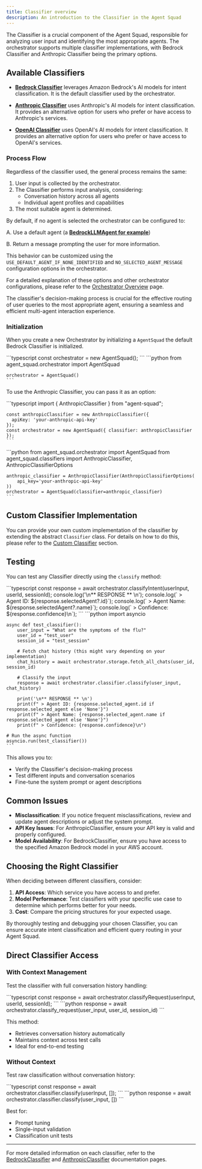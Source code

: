 ```yaml
---
title: Classifier overview
description: An introduction to the Classifier in the Agent Squad
---
```


The Classifier is a crucial component of the Agent Squad, responsible for analyzing user input and identifying the most appropriate agents. The orchestrator supports multiple classifier implementations, with Bedrock Classifier and Anthropic Classifier being the primary options.

## Available Classifiers

- **[Bedrock Classifier](/agent-squad/classifiers/built-in/bedrock-classifier)** leverages Amazon Bedrock's AI models for intent classification. It is the default classifier used by the orchestrator.

- **[Anthropic Classifier](/agent-squad/classifiers/built-in/anthropic-classifier)** uses Anthropic's AI models for intent classification. It provides an alternative option for users who prefer or have access to Anthropic's services.

- **[OpenAI Classifier](/agent-squad/classifiers/built-in/openai-classifier)** uses OpenAI's AI models for intent classification. It provides an alternative option for users who prefer or have access to OpenAI's services.


### Process Flow

Regardless of the classifier used, the general process remains the same:

1. User input is collected by the orchestrator.
2. The Classifier performs input analysis, considering:
   - Conversation history across all agents
   - Individual agent profiles and capabilities
3. The most suitable agent is determined.

By default, if no agent is selected the orchestrator can be configured to:

A. Use a default agent (a **[BedrockLLMAgent for example](/agent-squad/agents/built-in/bedrock-llm-agent)**)

B. Return a message prompting the user for more information.

This behavior can be customized using the `USE_DEFAULT_AGENT_IF_NONE_IDENTIFIED` and `NO_SELECTED_AGENT_MESSAGE` configuration options in the orchestrator.

For a detailed explanation of these options and other orchestrator configurations, please refer to the [Orchestrator Overview](/agent-squad/orchestrator/overview#agent-selection-and-default-behavior) page.

The classifier's decision-making process is crucial for the effective routing of user queries to the most appropriate agent, ensuring a seamless and efficient multi-agent interaction experience.
### Initialization

When you create a new Orchestrator by initializing a `AgentSquad` the default Bedrock Classifier is initialized.


<Tabs syncKey="runtime">
  <TabItem label="TypeScript" icon="seti:typescript" color="blue">
    ```typescript
    const orchestrator = new AgentSquad();
    ```
  </TabItem>
  <TabItem label="Python" icon="seti:python">
    ```python
    from agent_squad.orchestrator import AgentSquad

    orchestrator = AgentSquad()
    ```
  </TabItem>
</Tabs>

To use the Anthropic Classifier, you can pass it as an option:

<Tabs syncKey="runtime">
  <TabItem label="TypeScript" icon="seti:typescript" color="blue">
    ```typescript
    import { AnthropicClassifier } from "agent-squad";

    const anthropicClassifier = new AnthropicClassifier({
      apiKey: 'your-anthropic-api-key'
    });
    const orchestrator = new AgentSquad({ classifier: anthropicClassifier });
    ```
  </TabItem>
  <TabItem label="Python" icon="seti:python">
    ```python
    from agent_squad.orchestrator import AgentSquad
    from agent_squad.classifiers import AnthropicClassifier, AnthropicClassifierOptions

    anthropic_classifier = AnthropicClassifier(AnthropicClassifierOptions(
        api_key='your-anthropic-api-key'
    ))
    orchestrator = AgentSquad(classifier=anthropic_classifier)
    ```
  </TabItem>
</Tabs>

## Custom Classifier Implementation

You can provide your own custom implementation of the classifier by extending the abstract `Classifier` class. For details on how to do this, please refer to the [Custom Classifier](/agent-squad/classifiers/custom-classifier) section.

## Testing

You can test any Classifier directly using the `classify` method:

<Tabs syncKey="runtime">
  <TabItem label="TypeScript" icon="seti:typescript" color="blue">
    ```typescript
    const response = await orchestrator.classifyIntent(userInput, userId, sessionId);
    console.log('\n** RESPONSE ** \n');
    console.log(` > Agent ID: ${response.selectedAgent?.id}`);
    console.log(` > Agent Name: ${response.selectedAgent?.name}`);
    console.log(` > Confidence: ${response.confidence}\n`);
    ```
  </TabItem>
  <TabItem label="Python" icon="seti:python">
    ```python
    import asyncio

    async def test_classifier():
        user_input = "What are the symptoms of the flu?"
        user_id = "test_user"
        session_id = "test_session"

        # Fetch chat history (this might vary depending on your implementation)
        chat_history = await orchestrator.storage.fetch_all_chats(user_id, session_id)

        # Classify the input
        response = await orchestrator.classifier.classify(user_input, chat_history)

        print('\n** RESPONSE ** \n')
        print(f" > Agent ID: {response.selected_agent.id if response.selected_agent else 'None'}")
        print(f" > Agent Name: {response.selected_agent.name if response.selected_agent else 'None'}")
        print(f" > Confidence: {response.confidence}\n")

    # Run the async function
    asyncio.run(test_classifier())
    ```
  </TabItem>
</Tabs>

This allows you to:
- Verify the Classifier's decision-making process
- Test different inputs and conversation scenarios
- Fine-tune the system prompt or agent descriptions

## Common Issues

- **Misclassification**: If you notice frequent misclassifications, review and update agent descriptions or adjust the system prompt.
- **API Key Issues**: For AnthropicClassifier, ensure your API key is valid and properly configured.
- **Model Availability**: For BedrockClassifier, ensure you have access to the specified Amazon Bedrock model in your AWS account.

## Choosing the Right Classifier

When deciding between different classifiers, consider:

1. **API Access**: Which service you have access to and prefer.
2. **Model Performance**: Test classifiers with your specific use case to determine which performs better for your needs.
3. **Cost**: Compare the pricing structures for your expected usage.

By thoroughly testing and debugging your chosen Classifier, you can ensure accurate intent classification and efficient query routing in your Agent Squad.

## Direct Classifier Access

### With Context Management
Test the classifier with full conversation history handling:

<Tabs syncKey="runtime">
  <TabItem label="TypeScript" icon="seti:typescript" color="blue">
    ```typescript
    const response = await orchestrator.classifyRequest(userInput, userId, sessionId);
    ```
  </TabItem>
  <TabItem label="Python" icon="seti:python">
    ```python
    response = await orchestrator.classify_request(user_input, user_id, session_id)
    ```
  </TabItem>
</Tabs>

This method:
- Retrieves conversation history automatically
- Maintains context across test calls
- Ideal for end-to-end testing

### Without Context
Test raw classification without conversation history:

<Tabs syncKey="runtime">
  <TabItem label="TypeScript" icon="seti:typescript" color="blue">
    ```typescript
    const response = await orchestrator.classifier.classify(userInput, []);
    ```
  </TabItem>
  <TabItem label="Python" icon="seti:python">
    ```python
    response = await orchestrator.classifier.classify(user_input, [])
    ```
  </TabItem>
</Tabs>

Best for:
- Prompt tuning
- Single-input validation
- Classification unit tests

---

For more detailed information on each classifier, refer to the [BedrockClassifier](/agent-squad/classifiers/built-in/bedrock-classifier) and [AnthropicClassifier](/classifiers/built-in/anthropic-classifier) documentation pages.